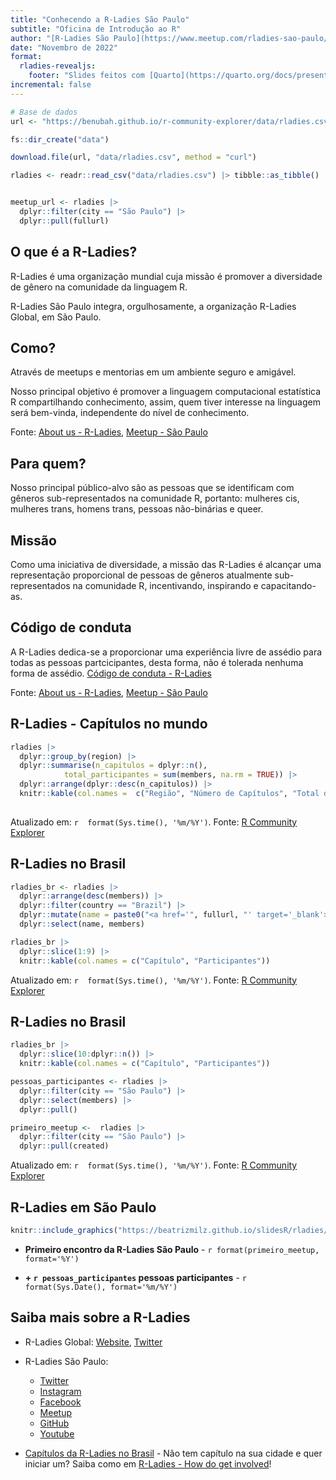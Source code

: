 ```yaml
---
title: "Conhecendo a R-Ladies São Paulo"
subtitle: "Oficina de Introdução ao R"
author: "[R-Ladies São Paulo](https://www.meetup.com/rladies-sao-paulo/)"
date: "Novembro de 2022"
format: 
  rladies-revealjs:
    footer: "Slides feitos com [Quarto](https://quarto.org/docs/presentations/revealjs/index.html) e [Quarto R-Ladies Theme](https://github.com/beatrizmilz/quarto-rladies-theme#quarto-r-ladies-theme)."
incremental: false
---
```



```r
# Base de dados
url <- "https://benubah.github.io/r-community-explorer/data/rladies.csv"

fs::dir_create("data")

download.file(url, "data/rladies.csv", method = "curl")

rladies <- readr::read_csv("data/rladies.csv") |> tibble::as_tibble()


meetup_url <- rladies |>
  dplyr::filter(city == "São Paulo") |> 
  dplyr::pull(fullurl)

```


## O que é a R-Ladies?


R-Ladies é uma organização mundial cuja missão é promover a diversidade de gênero na comunidade da linguagem R.

R-Ladies São Paulo integra, orgulhosamente, a organização R-Ladies Global, em São Paulo.

## Como?

Através de meetups e mentorias em um ambiente seguro e amigável.

Nosso principal objetivo é promover a linguagem computacional estatística R compartilhando conhecimento, assim, quem tiver interesse na linguagem será bem-vinda, independente do nível de conhecimento. 

::: footer
Fonte: [About us - R-Ladies](https://rladies.org/about-us/), [Meetup - São Paulo](https://www.meetup.com/rladies-sao-paulo/)
:::

## Para quem?

Nosso principal público-alvo são as pessoas que se identificam com gêneros sub-representados na comunidade R, portanto: mulheres cis, mulheres trans, homens trans, pessoas não-binárias e queer.

## Missão

Como uma iniciativa de diversidade, a missão das R-Ladies é alcançar uma representação proporcional de pessoas de gêneros atualmente sub-representados na comunidade R, incentivando, inspirando e capacitando-as.


## Código de conduta

A R-Ladies dedica-se a proporcionar uma experiência livre de assédio para todas as pessoas partcicipantes, desta forma, não é tolerada nenhuma forma de assédio. [Código de conduta - R-Ladies](https://github.com/rladies/starter-kit/wiki/Code-of-Conduct#portuguese)


::: footer
Fonte: [About us - R-Ladies](https://rladies.org/about-us/), [Meetup - São Paulo](https://www.meetup.com/rladies-sao-paulo/)
:::

## R-Ladies - Capítulos no mundo


```r
rladies |>  
  dplyr::group_by(region) |> 
  dplyr::summarise(n_capitulos = dplyr::n(), 
            total_participantes = sum(members, na.rm = TRUE)) |> 
  dplyr::arrange(dplyr::desc(n_capitulos)) |>
  knitr::kable(col.names =  c("Região", "Número de Capítulos", "Total de participantes"))
  
```

  
::: footer

Atualizado em: `r  format(Sys.time(), '%m/%Y')`. Fonte: [R Community Explorer](https://benubah.github.io/r-community-explorer/rladies.html) 

:::

## R-Ladies no Brasil




```r
rladies_br <- rladies |>
  dplyr::arrange(desc(members)) |>
  dplyr::filter(country == "Brazil") |>
  dplyr::mutate(name = paste0("<a href='", fullurl, "' target='_blank'>", name, "</a>")) |>
  dplyr::select(name, members)

```


```r
rladies_br |>
  dplyr::slice(1:9) |>  
  knitr::kable(col.names = c("Capítulo", "Participantes"))

```


::: footer

Atualizado em: `r  format(Sys.time(), '%m/%Y')`. Fonte: [R Community Explorer](https://benubah.github.io/r-community-explorer/rladies.html) 

:::

## R-Ladies no Brasil

```r
rladies_br |>
  dplyr::slice(10:dplyr::n()) |>
  knitr::kable(col.names = c("Capítulo", "Participantes"))

```

```r
pessoas_participantes <- rladies |> 
  dplyr::filter(city == "São Paulo") |>
  dplyr::select(members) |>
  dplyr::pull()

primeiro_meetup <-  rladies |>
  dplyr::filter(city == "São Paulo") |> 
  dplyr::pull(created) 
```


::: footer

Atualizado em: `r  format(Sys.time(), '%m/%Y')`. Fonte: [R Community Explorer](https://benubah.github.io/r-community-explorer/rladies.html) 

:::

## R-Ladies em  São Paulo

```r
knitr::include_graphics("https://beatrizmilz.github.io/slidesR/rladies/img/1meetupsp.jpeg")
```


- **Primeiro encontro da R-Ladies São Paulo** - `r format(primeiro_meetup, format='%Y')`

- **+ `r pessoas_participantes` pessoas participantes** - `r format(Sys.Date(), format='%m/%Y')`




## Saiba mais sobre a R-Ladies


- R-Ladies Global: [Website](https://rladies.org/), [<i class="fab fa-twitter"></i> Twitter](https://twitter.com/rladiesglobal)


- R-Ladies São Paulo: 
  - [<i class="fab fa-twitter"></i> Twitter](https://twitter.com/RLadiesSaoPaulo)
  - [<i class="fab fa-instagram"></i> Instagram](https://instagram.com/RLadiesSaoPaulo)
  - [<i class="fab fa-facebook"></i> Facebook](https://facebook.com/RLadiesSaoPaulo)
  - [<i class="fab fa-meetup"></i> Meetup](https://www.meetup.com/rladies-sao-paulo/)
  - [<i class="fab fa-github"></i> GitHub](https://github.com/R-Ladies-Sao-Paulo)
  - [<i class="fab fa-youtube"></i> Youtube](https://www.youtube.com/c/RLadiesSãoPaulo)


- [Capítulos da R-Ladies no Brasil](https://github.com/R-Ladies-Sao-Paulo/RLadies-Brasil) - Não tem capítulo na sua cidade e quer iniciar um?  Saiba como em [R-Ladies - How do get involved](https://rladies.org/about-us/help/)! 





<!-- inicio font awesome -->
<script src="https://kit.fontawesome.com/1f72d6921a.js" crossorigin="anonymous"></script>
<!-- final font awesome -->
